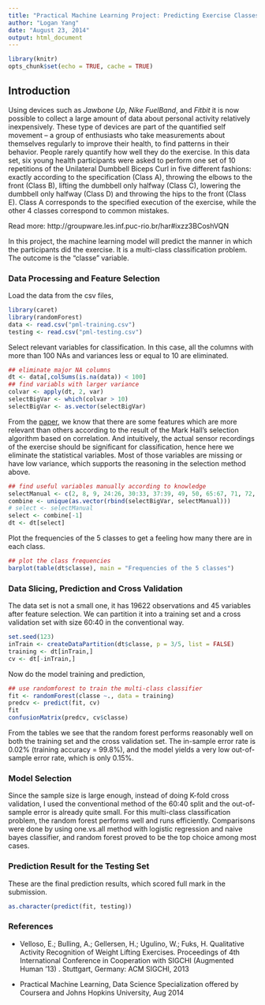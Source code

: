 ```yaml
---
title: "Practical Machine Learning Project: Predicting Exercise Classes"
author: "Logan Yang"
date: "August 23, 2014"
output: html_document
---
```

        
        
```r
library(knitr)
opts_chunk$set(echo = TRUE, cache = TRUE)
```

## Introduction

Using devices such as *Jawbone Up*, *Nike FuelBand*, and *Fitbit* it is now possible to collect a large amount of data about personal activity relatively inexpensively. These type of devices are part of the quantified self movement – a group of enthusiasts who take measurements about themselves regularly to improve their health, to find patterns in their behavior. People rarely quantify how well they do the exercise. In this data set, six young health participants were asked to perform one set of 10 repetitions of the Unilateral Dumbbell Biceps Curl in five different fashions: exactly according to the specification (Class A), throwing the elbows to the front (Class B), lifting the dumbbell only halfway (Class C), lowering the dumbbell only halfway (Class D) and throwing the hips to the front (Class E). Class A corresponds to the specified execution of the exercise, while the other 4 classes correspond to common mistakes.

Read more: http://groupware.les.inf.puc-rio.br/har#ixzz3BCoshVQN

In this project, the machine learning model will predict the manner in which the participants did the exercise. It is a multi-class classification problem. The outcome is the "classe" variable. 

### Data Processing and Feature Selection

Load the data from the csv files, 

```r
library(caret)
library(randomForest)
data <- read.csv("pml-training.csv")
testing <- read.csv("pml-testing.csv")
```

Select relevant variables for classification. In this case, all the columns with more than 100 NAs and variances less or equal to 10 are eliminated.

```r
## eliminate major NA columns
dt <- data[,colSums(is.na(data)) < 100]
## find variabls with larger variance
colvar <- apply(dt, 2, var)
selectBigVar <- which(colvar > 10)
selectBigVar <- as.vector(selectBigVar)
```

From the [paper](http://groupware.les.inf.puc-rio.br/work.jsf?p1=11201), we know that there are some features which are more relevant than others according to the result of the Mark Hall's selection algorithm based on correlation. And intuitively, the actual sensor recordings of the exercise should be significant for classification, hence here we eliminate the statistical variables. Most of those variables are missing or have low variance, which supports the reasoning in the selection method above.

```r
## find useful variables manually according to knowledge
selectManual <- c(2, 8, 9, 24:26, 30:33, 37:39, 49, 50, 65:67, 71, 72, 83, 87:89, 93)
combine <- unique(as.vector(rbind(selectBigVar, selectManual)))
# select <- selectManual
select <- combine[-1]
dt <- dt[select]
```

Plot the frequencies of the 5 classes to get a feeling how many there are in each class.

```r
## plot the class frequencies
barplot(table(dt$classe), main = "Frequencies of the 5 classes")
```

### Data Slicing, Prediction and Cross Validation

The data set is not a small one, it has 19622 observations and 45 variables after feature selection. We can partition it into a training set and a cross validation set with size 60:40 in the conventional way.

```r
set.seed(123)
inTrain <- createDataPartition(dt$classe, p = 3/5, list = FALSE)
training <- dt[inTrain,]
cv <- dt[-inTrain,]
```

Now do the model training and prediction,

```r
## use randomforest to train the multi-class classifier
fit <- randomForest(classe ~., data = training)
predcv <- predict(fit, cv)
fit
confusionMatrix(predcv, cv$classe)
```

From the tables we see that the random forest performs reasonably well on both the training set and the cross validation set. The in-sample error rate is 0.02% (training accuracy = 99.8%), and the model yields a very low out-of-sample error rate, which is only 0.15%. 

### Model Selection

Since the sample size is large enough, instead of doing K-fold cross validation, I used the conventional method of the 60:40 split and the out-of-sample error is already quite small. For this multi-class classification problem, the random forest performs well and runs efficiently. Comparisons were done by using one.vs.all method with logistic regression and naive bayes classifier, and random forest proved to be the top choice among most cases.

### Prediction Result for the Testing Set

These are the final prediction results, which scored full mark in the submission.

```r
as.character(predict(fit, testing))
```


### References
* Velloso, E.; Bulling, A.; Gellersen, H.; Ugulino, W.; Fuks, H. Qualitative Activity Recognition of Weight Lifting Exercises. Proceedings of 4th International Conference in Cooperation with SIGCHI (Augmented Human '13) . Stuttgart, Germany: ACM SIGCHI, 2013

* Practical Machine Learning, Data Science Specialization offered by Coursera and Johns Hopkins University, Aug 2014




